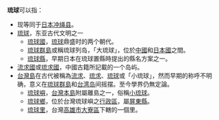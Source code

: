 '''琉球'''可以指：
*现等同于[[日本|日本]][[冲绳县|冲绳县]]。
* [[琉球|琉球]]，东亚古代文明之一
**[[琉球國|琉球國]]，[[琉球|琉球]]鼎盛时的两个朝代。
** [[琉球群島|琉球群島]]或稱琉球列岛，「大琉球」，位於[[中國|中國]]和[[日本|日本國]]之間。
** [[琉球縣|琉球縣]]，早期日本在琉球置縣時提出的縣名方案之一。
* [[流求國|流求國]]或[[琉求國|琉求國]]，中國古籍所記載的一个岛屿。
* [[台灣島|台灣島]]在古代被稱為[[流求|流求]]、[[琉求|琉求]]、[[琉球|琉球]]或「小琉球」，然而早期的称呼不明确，意义在[[琉球群島|琉球群島]]和[[台湾岛|台湾岛]]间摇摆。至今學界仍無定論。
** [[琉球嶼|琉球嶼]]，[[台灣本島|台灣本島]]附屬離島之一，俗稱[[小琉球|小琉球]]。
** [[琉球鄉|琉球鄉]]，位於台灣琉球嶼之[[行政區|行政區]]，屬[[屏東縣|屏東縣]]。
** [[琉球里|琉球里]]，台灣[[高雄市|高雄市]][[大寮區|大寮區]]下轄的一個里。

{{disambig|Cat=二字地名消歧义}}
